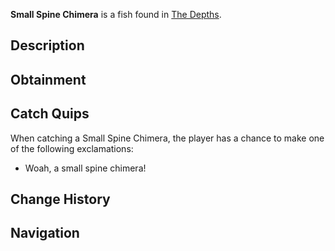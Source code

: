 {{FishInfobox
|image          = Small Spine Chimera.png
|rarity         = Legendary
|sea            = First Sea
|location       = [[The Depths]]
|sublocation    = 
|sources        = Fishing Rod
|radar_location = 
|prog_speed     = -10
|xp             = 300
|weather        = 
|time           = Day
|season         = Spring, Summer
|bait           = Seaweed
|base_weight    = 150
|base_value     = 1200
|weight_range   = 70
|base_chance    = 0.2
|base_resil     = 10
}}
'''Small Spine Chimera''' is a {{Rarity|Legendary}} fish found in [[The Depths]].

== Description ==
{{Description|A large, intimidating fish with spiny fins, sharp teeth, and a menacing, serpent-like body. The Chimera uses its pickaxe-like bill to strike targets, knocking them out or possible penetrating them entirely in two pieces.|Bestiary Entry}}

== Obtainment ==
{{Description|Roams the deep ocean, patrolling sunken ruins and underwater trenches.|Bestiary Hint}}
{{Fish Availability|
The Depths
The Depths/Absolute Darkness
|top_rods      = 
Leviathan's Fang Rod\94973.71\150775.14;
Free Spirit Rod\82944.16\123150.41;
Trident Rod\80892.62\120104.41;
No-Life Rod\65110.28\103949.67;
Seraphic Rod\57243.77\88862.78;
Lucky Rod\39076.96\60491.11;
Firefly Rod\52172.73\86877.72;
Candy Cane Rod\33765.02\56401.45;
Adventurer's Rod\33932.2\56969.4;
Fischer's Rod\34167.84\57365.02;
Ethereal Prism Rod\57103.6\88713.46;
Challenger's Rod\54821.55\87657.04;
Rod Of The Forgotten Fang\54604.44\86463.33;
Zeus Rod\49581.38\77278.47;
Verdant Shear Rod\49012.01\77154.11;
Rod Of The Depths\48734.35\77471.88;
Blazebringer Rod\47398.85\73549.75;
Rod Of The Exalted One\47211.89\74320.39;
Depthseeker Rod\46024.4\72049.81;
Avalanche Rod\41052.92\64726.3;
Volcanic Rod\39143.19\60490.8;
Steady Rod\13637.1\21678.59
|recommended   = Trident Rod
}}

== Catch Quips ==
When catching a Small Spine Chimera, the player has a chance to make one of the following exclamations:
* Woah, a small spine chimera!

== Change History ==
{{Change History|{{subst:Current Version}}}}

== Navigation ==
{{Fish Navbox|The Depths}}